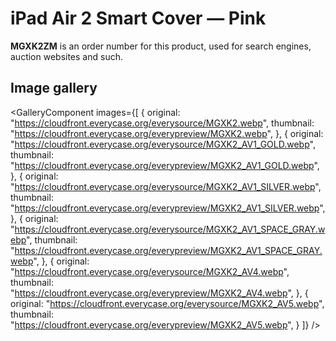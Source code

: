 
# iPad Air 2 Smart Cover — Pink

<Callout type='info' emoji='👉🏻'>**MGXK2ZM** is an order number for this product, used for search engines, auction websites and such.</Callout>

## Image gallery

<GalleryComponent
    images={[
      {
        original: "https://cloudfront.everycase.org/everysource/MGXK2.webp",
        thumbnail: "https://cloudfront.everycase.org/everypreview/MGXK2.webp",
      },
      {
        original: "https://cloudfront.everycase.org/everysource/MGXK2_AV1_GOLD.webp",
        thumbnail: "https://cloudfront.everycase.org/everypreview/MGXK2_AV1_GOLD.webp",
      },
      {
        original: "https://cloudfront.everycase.org/everysource/MGXK2_AV1_SILVER.webp",
        thumbnail: "https://cloudfront.everycase.org/everypreview/MGXK2_AV1_SILVER.webp",
      },
      {
        original: "https://cloudfront.everycase.org/everysource/MGXK2_AV1_SPACE_GRAY.webp",
        thumbnail: "https://cloudfront.everycase.org/everypreview/MGXK2_AV1_SPACE_GRAY.webp",
      },
      {
        original: "https://cloudfront.everycase.org/everysource/MGXK2_AV4.webp",
        thumbnail: "https://cloudfront.everycase.org/everypreview/MGXK2_AV4.webp",
      },
      {
        original: "https://cloudfront.everycase.org/everysource/MGXK2_AV5.webp",
        thumbnail: "https://cloudfront.everycase.org/everypreview/MGXK2_AV5.webp",
      }
    ]}
  />
